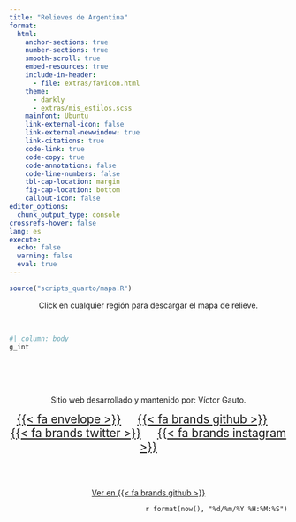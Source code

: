 ```yaml
---
title: "Relieves de Argentina"
format: 
  html:
    anchor-sections: true
    number-sections: true
    smooth-scroll: true
    embed-resources: true
    include-in-header: 
      - file: extras/favicon.html
    theme:
      - darkly
      - extras/mis_estilos.scss
    mainfont: Ubuntu
    link-external-icon: false
    link-external-newwindow: true
    link-citations: true
    code-link: true
    code-copy: true
    code-annotations: false
    code-line-numbers: false
    tbl-cap-location: margin
    fig-cap-location: bottom
    callout-icon: false
editor_options:
  chunk_output_type: console
crossrefs-hover: false
lang: es
execute: 
  echo: false
  warning: false
  eval: true
---
```


```r
source("scripts_quarto/mapa.R")
```
<center>
Click en cualquier región para descargar el mapa de relieve.
</center>

<br>

```r
#| column: body
g_int
```

<br>
<br>
<br>


<center>
Sitio web desarrollado y mantenido por: Víctor Gauto.
<br>

<span style='font-size: 1.3rem'>
[{{< fa envelope >}}](mailto:victor.gauto@putlook.com)&nbsp;&nbsp;&nbsp;&nbsp;
[{{< fa brands github >}}](https://github.com/vhgauto)&nbsp;&nbsp;&nbsp;&nbsp;
[{{< fa brands twitter >}}](https://x.com/vhgauto)&nbsp;&nbsp;&nbsp;&nbsp;
[{{< fa brands instagram >}}](https://www.instagram.com/vhgauto/)
</span>

<br>
<br>

[Ver en {{< fa brands github >}}](https://github.com/vhgauto)

</center>


<p style="color: `r c5`; font-family: JetBrains Mono" align="right">
`r format(now(), "%d/%m/%Y %H:%M:%S")`
</p>
